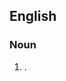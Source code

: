 ==English==

===Noun===
{{head|en|noun|head=[[my]] [[fellow]] [[American]]s}}

# {{context|US}} {{non-gloss definition|Used to establish [[credibility]] and [[connection]] with an [[audience]] of Americans, used mostly in speeches by US politicians}}.